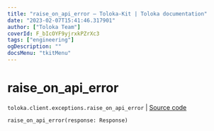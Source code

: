 ```yaml
---
title: "raise_on_api_error — Toloka-Kit | Toloka documentation"
date: "2023-02-07T15:41:46.317901"
author: ["Toloka Team"]
coverId: F_bIcOYF9yjrxkPZrXc3
tags: ["engineering"]
ogDescription: ""
docsMenu: "tkitMenu"
---
```


# raise_on_api_error
`toloka.client.exceptions.raise_on_api_error` | [Source code](https://github.com/Toloka/toloka-kit/blob/v1.1.3/src/client/exceptions.py#L156)

```python
raise_on_api_error(response: Response)
```